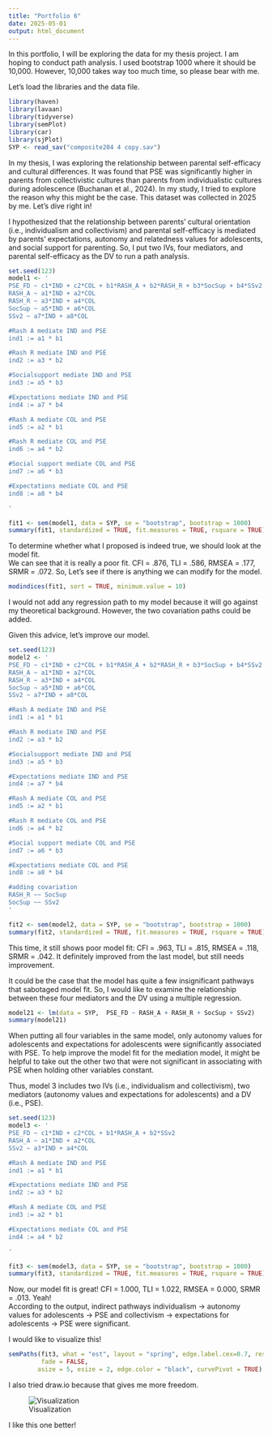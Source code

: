 ```yaml
---
title: "Portfolio 6"
date: 2025-05-01
output: html_document
---
```



In this portfolio, I will be exploring the data for my thesis project. I am hoping to conduct path analysis. I used bootstrap 1000 where it should be 10,000. However, 10,000 takes way too much time, so please bear with me. 

Let's load the libraries and the data file.
```r
library(haven)
library(lavaan)
library(tidyverse)
library(semPlot)
library(car)
library(sjPlot)
SYP <- read_sav("composite204 4 copy.sav")
```

In my thesis, I was exploring the relationship between parental self-efficacy and cultural differences. It was found that PSE was significantly higher in parents from collectivistic cultures than parents from individualistic cultures during adolescence (Buchanan et al., 2024). In my study, I tried to explore the reason why this might be the case. This dataset was collected in 2025 by me. Let's dive right in!

I hypothesized that the relationship between parents' cultural orientation (i.e., individualism and collectivism) and parental self-efficacy is mediated by parents' expectations, autonomy and relatedness values for adolescents, and social support for parenting. So, I put two IVs, four mediators, and parental self-efficacy as the DV to run a path analysis. 

```r
set.seed(123)
model1 <- '
PSE_FD ~ c1*IND + c2*COL + b1*RASH_A + b2*RASH_R + b3*SocSup + b4*SSv2
RASH_A ~ a1*IND + a2*COL
RASH_R ~ a3*IND + a4*COL
SocSup ~ a5*IND + a6*COL
SSv2 ~ a7*IND + a8*COL

#Rash A mediate IND and PSE
ind1 := a1 * b1

#Rash R mediate IND and PSE
ind2 := a3 * b2

#Socialsupport mediate IND and PSE
ind3 := a5 * b3

#Expectations mediate IND and PSE
ind4 := a7 * b4

#Rash A mediate COL and PSE
ind5 := a2 * b1

#Rash R mediate COL and PSE
ind6 := a4 * b2

#Social support mediate COL and PSE
ind7 := a6 * b3

#Expectations mediate COL and PSE
ind8 := a8 * b4

'

fit1 <- sem(model1, data = SYP, se = "bootstrap", bootstrap = 1000)
summary(fit1, standardized = TRUE, fit.measures = TRUE, rsquare = TRUE)
```

To determine whether what I proposed is indeed true, we should look at the model fit.     
We can see that it is really a poor fit. CFI = .876, TLI = .586, RMSEA = .177, SRMR = .072. So, Let's see if there is anything we can modify for the model. 

```r
modindices(fit1, sort = TRUE, minimum.value = 10)
```

I would not add any regression path to my model because it will go against my theoretical background. However, the two covariation paths could be added. 

Given this advice, let's improve our model. 
```r
set.seed(123)
model2 <- '
PSE_FD ~ c1*IND + c2*COL + b1*RASH_A + b2*RASH_R + b3*SocSup + b4*SSv2
RASH_A ~ a1*IND + a2*COL
RASH_R ~ a3*IND + a4*COL
SocSup ~ a5*IND + a6*COL
SSv2 ~ a7*IND + a8*COL

#Rash A mediate IND and PSE
ind1 := a1 * b1

#Rash R mediate IND and PSE
ind2 := a3 * b2

#Socialsupport mediate IND and PSE
ind3 := a5 * b3

#Expectations mediate IND and PSE
ind4 := a7 * b4

#Rash A mediate COL and PSE
ind5 := a2 * b1

#Rash R mediate COL and PSE
ind6 := a4 * b2

#Social support mediate COL and PSE
ind7 := a6 * b3

#Expectations mediate COL and PSE
ind8 := a8 * b4

#adding covariation
RASH_R ~~ SocSup
SocSup ~~ SSv2
'

fit2 <- sem(model2, data = SYP, se = "bootstrap", bootstrap = 1000)
summary(fit2, standardized = TRUE, fit.measures = TRUE, rsquare = TRUE)
```

This time, it still shows poor model fit: CFI = .963, TLI = .815, RMSEA = .118, SRMR = .042. It definitely improved from the last model, but still needs improvement.

It could be the case that the model has quite a few insignificant pathways that sabotaged model fit. So, I would like to examine the relationship between these four mediators and the DV using a multiple regression.
```r
model21 <- lm(data = SYP,  PSE_FD ~ RASH_A + RASH_R + SocSup + SSv2)
summary(model21)
```

When putting all four variables in the same model, only autonomy values for adolescents and expectations for adolescents were significantly associated with PSE. To help improve the model fit for the mediation model, it might be helpful to take out the other two that were not significant in associating with PSE when holding other variables constant. 

Thus, model 3 includes two IVs (i.e., individualism and collectivism), two mediators (autonomy values and expectations for adolescents) and a DV (i.e., PSE).
```r
set.seed(123)
model3 <- '
PSE_FD ~ c1*IND + c2*COL + b1*RASH_A + b2*SSv2
RASH_A ~ a1*IND + a2*COL
SSv2 ~ a3*IND + a4*COL

#Rash A mediate IND and PSE
ind1 := a1 * b1

#Expectations mediate IND and PSE
ind2 := a3 * b2

#Rash A mediate COL and PSE
ind3 := a2 * b1

#Expectations mediate COL and PSE
ind4 := a4 * b2

'

fit3 <- sem(model3, data = SYP, se = "bootstrap", bootstrap = 1000)
summary(fit3, standardized = TRUE, fit.measures = TRUE, rsquare = TRUE)
```

Now, our model fit is great! CFI = 1.000, TLI = 1.022, RMSEA = 0.000, SRMR = .013. Yeah!      
According to the output, indirect pathways individualism -> autonomy values for adolescents -> PSE  and collectivism -> expectations for adolescents -> PSE were significant. 

I would like to visualize this!  
```r
semPaths(fit3, what = "est", layout = "spring", edge.label.cex=0.7, residuals = FALSE,
         fade = FALSE,
        asize = 5, esize = 2, edge.color = "black", curvePivot = TRUE)
```

I also tried draw.io because that gives me more freedom.      




![Visualization](secondmodel2.drawio.png)

I like this one better!